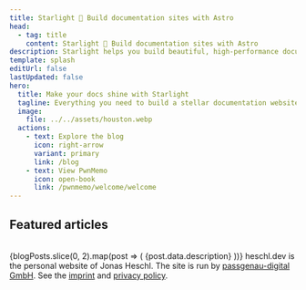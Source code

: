```yaml
---
title: Starlight 🌟 Build documentation sites with Astro
head:
  - tag: title
    content: Starlight 🌟 Build documentation sites with Astro
description: Starlight helps you build beautiful, high-performance documentation websites with Astro.
template: splash
editUrl: false
lastUpdated: false
hero:
  title: Make your docs shine with Starlight
  tagline: Everything you need to build a stellar documentation website. Fast, accessible, and easy-to-use.
  image:
    file: ../../assets/houston.webp
  actions:
    - text: Explore the blog
      icon: right-arrow
      variant: primary
      link: /blog
    - text: View PwnMemo
      icon: open-book
      link: /pwnmemo/welcome/welcome
---
```



## Featured articles
<br/>
{blogPosts.slice(0, 2).map(post => (
    <BlogCard
        title={post.data.title}
        href={post.slug}
        image={post.data.image}
        releaseDate={post.data.lastUpdated}
        tags={post.data.tags}>
        {post.data.description}
    </BlogCard>
))}

<About title="About heschl.dev">
  heschl.dev is the personal website of Jonas Heschl.
  The site is run by <a href="https://passgenau.digital/en" target="_blank">passgenau-digital GmbH</a>.
  See the
  <a href="">imprint</a>
  and
  <a href="">privacy policy</a>.
</About>